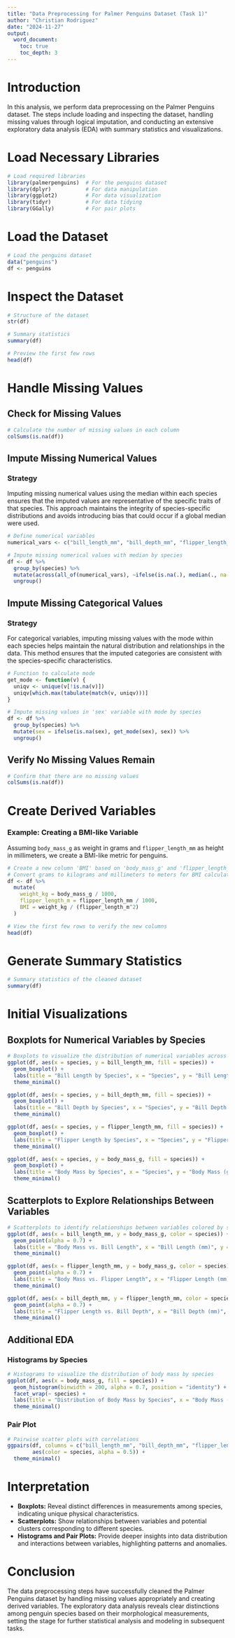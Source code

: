 ---
title: "Data Preprocessing for Palmer Penguins Dataset (Task 1)"
author: "Christian Rodriguez"
date: "2024-11-27"
output: 
  word_document: 
    toc: true
    toc_depth: 3
---

# Introduction

In this analysis, we perform data preprocessing on the Palmer Penguins dataset. The steps include loading and inspecting the dataset, handling missing values through logical imputation, and conducting an extensive exploratory data analysis (EDA) with summary statistics and visualizations.

# Load Necessary Libraries

```{r setup, include=TRUE}
# Load required libraries
library(palmerpenguins)  # For the penguins dataset
library(dplyr)           # For data manipulation
library(ggplot2)         # For data visualization
library(tidyr)           # For data tidying
library(GGally)          # For pair plots
```

# Load the Dataset

```{r load-data}
# Load the penguins dataset
data("penguins")
df <- penguins
```

# Inspect the Dataset

```{r inspect-data}
# Structure of the dataset
str(df)

# Summary statistics
summary(df)

# Preview the first few rows
head(df)
```

# Handle Missing Values

## Check for Missing Values

```{r missing-values}
# Calculate the number of missing values in each column
colSums(is.na(df))
```

## Impute Missing Numerical Values

### Strategy

Imputing missing numerical values using the median within each species ensures that the imputed values are representative of the specific traits of that species. This approach maintains the integrity of species-specific distributions and avoids introducing bias that could occur if a global median were used.

```{r impute-numerical}
# Define numerical variables
numerical_vars <- c("bill_length_mm", "bill_depth_mm", "flipper_length_mm", "body_mass_g")

# Impute missing numerical values with median by species
df <- df %>%
  group_by(species) %>%
  mutate(across(all_of(numerical_vars), ~ifelse(is.na(.), median(., na.rm = TRUE), .))) %>%
  ungroup()
```

## Impute Missing Categorical Values

### Strategy

For categorical variables, imputing missing values with the mode within each species helps maintain the natural distribution and relationships in the data. This method ensures that the imputed categories are consistent with the species-specific characteristics.

```{r impute-categorical}
# Function to calculate mode
get_mode <- function(v) {
  uniqv <- unique(v[!is.na(v)])
  uniqv[which.max(tabulate(match(v, uniqv)))]
}

# Impute missing values in 'sex' variable with mode by species
df <- df %>%
  group_by(species) %>%
  mutate(sex = ifelse(is.na(sex), get_mode(sex), sex)) %>%
  ungroup()
```

## Verify No Missing Values Remain

```{r verify-no-missing}
# Confirm that there are no missing values
colSums(is.na(df))
```

# Create Derived Variables

### Example: Creating a BMI-like Variable

Assuming `body_mass_g` as weight in grams and `flipper_length_mm` as height in millimeters, we create a BMI-like metric for penguins.

```{r create-bmi}
# Create a new column 'BMI' based on 'body_mass_g' and 'flipper_length_mm'
# Convert grams to kilograms and millimeters to meters for BMI calculation
df <- df %>%
  mutate(
    weight_kg = body_mass_g / 1000,
    flipper_length_m = flipper_length_mm / 1000,
    BMI = weight_kg / (flipper_length_m^2)
  )

# View the first few rows to verify the new columns
head(df)
```

# Generate Summary Statistics

```{r summary-statistics}
# Summary statistics of the cleaned dataset
summary(df)
```

# Initial Visualizations

## Boxplots for Numerical Variables by Species

```{r boxplots, fig.height=6, fig.width=8, warning=FALSE, message=FALSE}
# Boxplots to visualize the distribution of numerical variables across species
ggplot(df, aes(x = species, y = bill_length_mm, fill = species)) +
  geom_boxplot() +
  labs(title = "Bill Length by Species", x = "Species", y = "Bill Length (mm)") +
  theme_minimal()

ggplot(df, aes(x = species, y = bill_depth_mm, fill = species)) +
  geom_boxplot() +
  labs(title = "Bill Depth by Species", x = "Species", y = "Bill Depth (mm)") +
  theme_minimal()

ggplot(df, aes(x = species, y = flipper_length_mm, fill = species)) +
  geom_boxplot() +
  labs(title = "Flipper Length by Species", x = "Species", y = "Flipper Length (mm)") +
  theme_minimal()

ggplot(df, aes(x = species, y = body_mass_g, fill = species)) +
  geom_boxplot() +
  labs(title = "Body Mass by Species", x = "Species", y = "Body Mass (g)") +
  theme_minimal()
```

## Scatterplots to Explore Relationships Between Variables

```{r scatterplots, fig.height=6, fig.width=8, warning=FALSE, message=FALSE}
# Scatterplots to identify relationships between variables colored by species
ggplot(df, aes(x = bill_length_mm, y = body_mass_g, color = species)) +
  geom_point(alpha = 0.7) +
  labs(title = "Body Mass vs. Bill Length", x = "Bill Length (mm)", y = "Body Mass (g)") +
  theme_minimal()

ggplot(df, aes(x = flipper_length_mm, y = body_mass_g, color = species)) +
  geom_point(alpha = 0.7) +
  labs(title = "Body Mass vs. Flipper Length", x = "Flipper Length (mm)", y = "Body Mass (g)") +
  theme_minimal()

ggplot(df, aes(x = bill_depth_mm, y = flipper_length_mm, color = species)) +
  geom_point(alpha = 0.7) +
  labs(title = "Flipper Length vs. Bill Depth", x = "Bill Depth (mm)", y = "Flipper Length (mm)") +
  theme_minimal()
```

## Additional EDA

### Histograms by Species

```{r histograms, fig.height=6, fig.width=8, warning=FALSE, message=FALSE}
# Histograms to visualize the distribution of body mass by species
ggplot(df, aes(x = body_mass_g, fill = species)) +
  geom_histogram(binwidth = 200, alpha = 0.7, position = "identity") +
  facet_wrap(~ species) +
  labs(title = "Distribution of Body Mass by Species", x = "Body Mass (g)", y = "Count") +
  theme_minimal()
```

### Pair Plot

```{r pair-plot, fig.height=8, fig.width=10, warning=FALSE, message=FALSE}
# Pairwise scatter plots with correlations
ggpairs(df, columns = c("bill_length_mm", "bill_depth_mm", "flipper_length_mm", "body_mass_g", "BMI"),
        aes(color = species, alpha = 0.5)) +
  theme_minimal()
```

# Interpretation

- **Boxplots:** Reveal distinct differences in measurements among species, indicating unique physical characteristics.
- **Scatterplots:** Show relationships between variables and potential clusters corresponding to different species.
- **Histograms and Pair Plots:** Provide deeper insights into data distribution and interactions between variables, highlighting patterns and anomalies.

# Conclusion

The data preprocessing steps have successfully cleaned the Palmer Penguins dataset by handling missing values appropriately and creating derived variables. The exploratory data analysis reveals clear distinctions among penguin species based on their morphological measurements, setting the stage for further statistical analysis and modeling in subsequent tasks.
